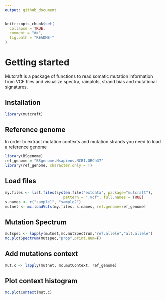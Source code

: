 ```yaml
---
output: github_document
---
```


<!-- README.md is generated from README.Rmd. Please edit that file -->

```r
knitr::opts_chunk$set(
  collapse = TRUE,
  comment = "#>",
  fig.path = "README-"
)
```

# Getting started
Mutcraft is a package of functions to read somatic mutation information from VCF files and visualize spectra, rainplots, strand bias and mutational signatures.

## Installation
```r
library(mutcraft)
```



## Reference genome
In order to extract mutation contexts and mutation strands you need to load a reference genome

```r
library(BSgenome)
ref_genome = "BSgenome.Hsapiens.NCBI.GRCh37"
library(ref_genome, character.only = T)
```



## Load files
```r
my.files <- list.files(system.file("extdata", package="mutcraft"),
                          pattern = ".vcf", full.names = TRUE)
s.names <- c("sample1", "sample2")
mutnet <- mc.loadVcfs(my.files, s.names, ref.genome=ref_genome)
```

## Mutation Spectrum
```r
mutspec <- lapply(mutnet,mc.mutSpectrum,"ref.allele","alt.allele")
mc.plotSpectrum(mutspec,"prop",print.num=F)
```

## Add mutations context
```r
mut.c <- lapply(mutnet, mc.mutContext, ref_genome)
```

## Plot context histogram
```r
mc.plotContext(mut.c)
```